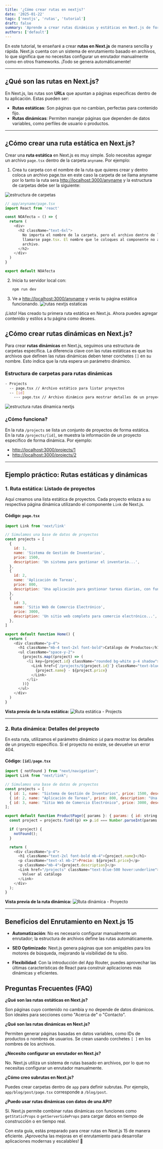 ```yaml
---
title: '¿Cómo crear rutas en nextjs?'
date: '2025-01-22'
tags: ['nextjs', 'rutas', 'tutorial']
draft: false
summary: 'Aprende a crear rutas dinámicas y estáticas en Next.js de forma rápida y sencilla. Descubre cómo aprovechar el sistema de enrutamiento automático para mejorar tu desarrollo web.'
authors: ['default']
---
```


En este tutorial, te enseñaré a crear **rutas en Next.js** de manera sencilla y rápida. Next.js cuenta con un sistema de enrutamiento basado en archivos, lo que significa que no necesitas configurar un enrutador manualmente como en otros frameworks. ¡Todo se genera automáticamente!

---

## ¿Qué son las rutas en Next.js?

En Next.js, las rutas son **URLs** que apuntan a páginas específicas dentro de tu aplicación. Estas pueden ser:

- **Rutas estáticas**: Son páginas que no cambian, perfectas para contenido fijo.
- **Rutas dinámicas**: Permiten manejar páginas que dependen de datos variables, como perfiles de usuario o productos.

---

## ¿Cómo crear una ruta estática en Next.js?

Crear una **ruta estática** en Next.js es muy simple. Solo necesitas agregar un archivo `page.tsx` dentro de la carpeta `anyname`. Por ejemplo:

1. Crea tu carpeta con el nombre de la ruta que quieres crear y dentro coloca un archivo page.tsx en este caso la carpeta de se llama anyname por lo tanto la ruta sera [http://localhost:3000/anyname](http://localhost:3000/anyname) y la estructura de carpetas debe ser la siguiente:

![estructura de carpetas](https://res.cloudinary.com/dq0pfesxe/image/upload/v1737549423/Captura_de_pantalla_2025-01-22_133653_zxsuvb.png)

```javascript
// app/anyname/page.tsx
import React from 'react'

const NOAfecta = () => {
  return (
    <div>
      <h2 className="text-6xl">
        No importa el nombre de la carpeta, pero el archivo dentro de la carpeta sí o sí debe
        llamarse page.tsx. El nombre que le coloques al componente no afecta, solo el nombre del
        archivo.
      </h2>
    </div>
  )
}

export default NOAfecta
```

2. Inicia tu servidor local con:
   ```bash
   npm run dev
   ```
3. Ve a [http://localhost:3000/anyname](http://localhost:3000/anyname) y verás tu página estática funcionando.
   ![rutas nextjs estaticas](https://res.cloudinary.com/dq0pfesxe/image/upload/v1737548920/Captura_de_pantalla_2025-01-22_132742_qlaiva.png)

¡Listo! Has creado tu primera ruta estática en Next.js. Ahora puedes agregar contenido y estilos a tu página como desees.

## ¿Cómo crear rutas dinámicas en Next.js?

Para crear **rutas dinámicas** en Next.js, seguimos una estructura de carpetas específica. La diferencia clave con las rutas estáticas es que los archivos que definen las rutas dinámicas deben tener corchetes `[]` en su nombre. Esto indica que la ruta espera un parámetro dinámico.

### Estructura de carpetas para rutas dinámicas

```bash
- Projects
  -- page.tsx // Archivo estático para listar proyectos
  -- [id]
    --- page.tsx // Archivo dinámico para mostrar detalles de un proyecto
```

![estructura rutas dinamica nextjs](https://res.cloudinary.com/dq0pfesxe/image/upload/v1737556881/Captura_de_pantalla_2025-01-22_153753_ofk5q5.png)

### ¿Cómo funciona?

En la ruta `/projects` se lista un conjunto de proyectos de forma estática.  
En la ruta `/projects/[id]`, se muestra la información de un proyecto específico de forma dinámica. Por ejemplo:

- [http://localhost:3000/projects/1](http://localhost:3000/projects/1)
- [http://localhost:3000/projects/2](http://localhost:3000/projects/2)

---

## Ejemplo práctico: Rutas estáticas y dinámicas

### 1. Ruta estática: Listado de proyectos

Aquí creamos una lista estática de proyectos. Cada proyecto enlaza a su respectiva página dinámica utilizando el componente `Link` de Next.js.

#### Código: `page.tsx`

```javascript
import Link from 'next/link'

// Simulamos una base de datos de proyectos
const projects = [
  {
    id: 1,
    name: 'Sistema de Gestión de Inventarios',
    price: 1500,
    description: 'Un sistema para gestionar el inventario...',
  },
  {
    id: 2,
    name: 'Aplicación de Tareas',
    price: 800,
    description: 'Una aplicación para gestionar tareas diarias, con funcionalidades....',
  },
  {
    id: 3,
    name: 'Sitio Web de Comercio Electrónico',
    price: 3000,
    description: 'Un sitio web completo para comercio electrónico...',
  },
]

export default function Home() {
  return (
    <div className="p-4">
      <h1 className="mb-4 text-2xl font-bold">Catálogo de Productos</h1>
      <ul className="space-y-2">
        {projects.map((project) => (
          <li key={project.id} className="rounded bg-white p-4 shadow">
            <Link href={`/projects/${project.id}`} className="text-blue-500 hover:underline">
              {project.name} - ${project.price}
            </Link>
          </li>
        ))}
      </ul>
    </div>
  )
}
```

**Vista previa de la ruta estática:**
![Ruta estática - Projects](https://res.cloudinary.com/dq0pfesxe/image/upload/v1737556888/Captura_de_pantalla_2025-01-22_153829_vjb7ui.png)

---

### 2. Ruta dinámica: Detalles del proyecto

En esta ruta, utilizamos el parámetro dinámico `id` para mostrar los detalles de un proyecto específico. Si el proyecto no existe, se devuelve un error 404.

#### Código: `[id]/page.tsx`

```javascript
import { notFound } from "next/navigation";
import Link from "next/link";

// Simulamos una base de datos de proyectos
const projects = [
  { id: 1, name: "Sistema de Gestión de Inventarios", price: 1500, description: "Un sistema para gestionar el inventario..." },
  { id: 2, name: "Aplicación de Tareas", price: 800, description: "Una aplicación para gestionar tareas diarias, con funcionalidades...." },
  { id: 3, name: "Sitio Web de Comercio Electrónico", price: 3000, description: "Un sitio web completo para comercio electrónico..." },
];

export default function ProductPage({ params }: { params: { id: string } }) {
  const project = projects.find((p) => p.id === Number.parseInt(params.id));

  if (!project) {
    notFound();
  }

  return (
    <div className="p-4">
      <h1 className="text-2xl font-bold mb-4">{project.name}</h1>
      <p className="text-xl mb-2">Precio: ${project.price}</p>
      <p className="mb-4">{project.description}</p>
      <Link href="/projects" className="text-blue-500 hover:underline">
        Volver al catálogo
      </Link>
    </div>
  );
}
```

**Vista previa de la ruta dinámica:**
![Ruta dinámica - Proyecto](https://res.cloudinary.com/dq0pfesxe/image/upload/v1737556842/blog/uin99wfkbwc1j2ip6nlp.png)

---

## Beneficios del Enrutamiento en Next.js 15

- **Automatización**: No es necesario configurar manualmente un enrutador; la estructura de archivos define las rutas automáticamente.

- **SEO Optimizado**: Next.js genera páginas que son amigables para los motores de búsqueda, mejorando la visibilidad de tu sitio.

- **Flexibilidad**: Con la introducción del App Router, puedes aprovechar las últimas características de React para construir aplicaciones más dinámicas y eficientes.

## Preguntas Frecuentes (FAQ)

**¿Qué son las rutas estáticas en Next.js?**

Son páginas cuyo contenido no cambia y no depende de datos dinámicos. Son ideales para secciones como "Acerca de" o "Contacto".

**¿Qué son las rutas dinámicas en Next.js?**

Permiten generar páginas basadas en datos variables, como IDs de productos o nombres de usuarios. Se crean usando corchetes `[ ]` en los nombres de los archivos.

**¿Necesito configurar un enrutador en Next.js?**

No. Next.js utiliza un sistema de rutas basado en archivos, por lo que no necesitas configurar un enrutador manualmente.

**¿Cómo creo subrutas en Next.js?**

Puedes crear carpetas dentro de `app` para definir subrutas. Por ejemplo, `app/blog/post/page.tsx` corresponde a `/blog/post`.

**¿Puedo usar rutas dinámicas con datos de una API?**

Sí. Next.js permite combinar rutas dinámicas con funciones como `getStaticProps` o `getServerSideProps` para cargar datos en tiempo de construcción o en tiempo real.

Con esta guía, estás preparado para crear rutas en Next.js 15 de manera eficiente. ¡Aprovecha las mejoras en el enrutamiento para desarrollar aplicaciones modernas y escalables! 🚀 
